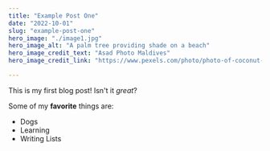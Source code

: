 ```yaml
---
title: "Example Post One"
date: "2022-10-01"
slug: "example-post-one"
hero_image: "./image1.jpg"
hero_image_alt: "A palm tree providing shade on a beach"
hero_image_credit_text: "Asad Photo Maldives"
hero_image_credit_link: "https://www.pexels.com/photo/photo-of-coconut-trees-on-seashore-1591373/"

---
```

This is my first blog post! Isn't it *great*?

Some of my **favorite** things are:

* Dogs
* Learning
* Writing Lists